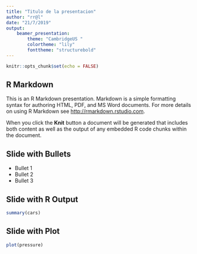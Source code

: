 ```yaml
---
title: "Titulo de la presentacion"
author: "rr@l"
date: "21/7/2019"
output: 
    beamer_presentation:
        theme: "CambridgeUS "
        colortheme: "lily"
        fonttheme: "structurebold"
---
```


```r
knitr::opts_chunk$set(echo = FALSE)
```

## R Markdown

This is an R Markdown presentation. Markdown is a simple formatting syntax for authoring HTML, PDF, and MS Word documents. For more details on using R Markdown see <http://rmarkdown.rstudio.com>.

When you click the **Knit** button a document will be generated that includes both content as well as the output of any embedded R code chunks within the document.

## Slide with Bullets

- Bullet 1
- Bullet 2
- Bullet 3

## Slide with R Output

```r
summary(cars)
```

## Slide with Plot

```r
plot(pressure)
```

